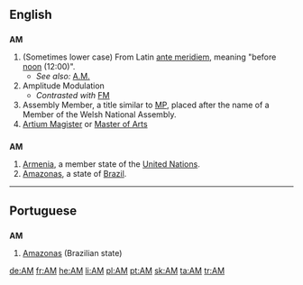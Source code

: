 {{see|Appendix:Variations of "am"}}

{{wikipedia|AM}}
==English==

==={{initialism}}===
'''AM'''

# (Sometimes lower case) From Latin [[ante meridiem]], meaning "before [[noon]] (12:00)".
#*''See also:'' [[A.M.]]
# Amplitude Modulation
#*''Contrasted with'' [[FM]]
# Assembly Member, a title similar to [[MP]], placed after the name of a Member of the Welsh National Assembly.
# [[Artium Magister]] or [[Master of Arts]]

==={{abbreviation}}===
'''AM'''

# [[Armenia]], a member state of the [[United Nations]].
#[[Amazonas]], a state of [[Brazil]].
----

==Portuguese==

==={{abbreviation}}===
'''AM'''

# [[Amazonas]] (Brazilian state)

[[de:AM]]
[[fr:AM]]
[[he:AM]]
[[li:AM]]
[[pl:AM]]
[[pt:AM]]
[[sk:AM]]
[[ta:AM]]
[[tr:AM]]